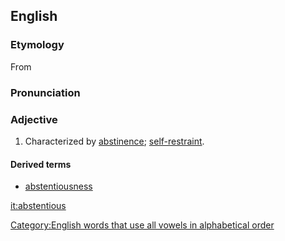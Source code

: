 ==English==

===Etymology===
From {{suffix|abstention|ous}}

===Pronunciation===
{{a|US}} {{IPA|/æb.ˈstɛn.tʃəs/}}

===Adjective===
{{en-adj}}

# Characterized by [[abstinence]]; [[self-restraint]].

====Derived terms====
* [[abstentiousness]]

[[Category:English words that use all vowels in alphabetical order]]

[[it:abstentious]]